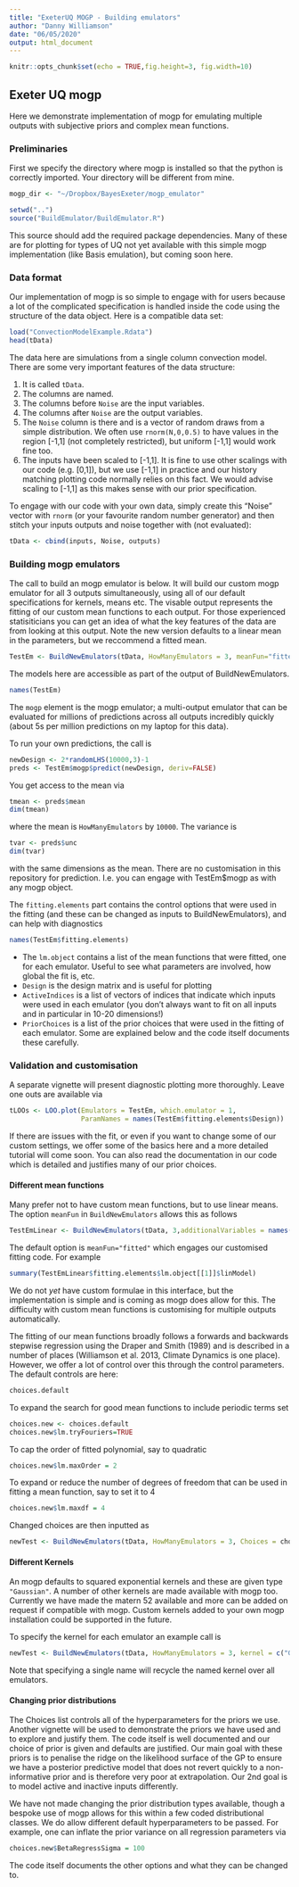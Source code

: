 ```yaml
---
title: "ExeterUQ MOGP - Building emulators"
author: "Danny Williamson"
date: "06/05/2020"
output: html_document
---
```


```r
knitr::opts_chunk$set(echo = TRUE,fig.height=3, fig.width=10)
```

## Exeter UQ mogp

Here we demonstrate implementation of mogp for emulating multiple outputs with subjective priors and complex mean functions.

### Preliminaries

First we specify the directory where mogp is installed so that the python is correctly imported. Your directory will be different from mine.
```r
mogp_dir <- "~/Dropbox/BayesExeter/mogp_emulator"
```

```r
setwd("..")
source("BuildEmulator/BuildEmulator.R")
```
This source should add the required package dependencies. Many of these are for plotting for types of UQ not yet available with this simple mogp implementation (like Basis emulation), but coming soon here.

### Data format

Our implementation of mogp is so simple to engage with for users because a lot of the complicated specification is handled inside the code using the structure of the data object. Here is a compatible data set:
```r
load("ConvectionModelExample.Rdata")
head(tData)
```
The data here are simulations from a single column convection model. There are some very important features of the data structure:

1. It is called ```tData```.
2. The columns are named.
3. The columns before ```Noise``` are the input variables.
4. The columns after ```Noise``` are the output variables.
5. The ```Noise``` column is there and is a vector of random draws from a simple distribution. We often use ```rnorm(N,0,0.5)``` to have values in the region [-1,1] (not completely restricted), but uniform [-1,1] would work fine too.
6. The inputs have been scaled to [-1,1]. It is fine to use other scalings with our code (e.g. [0,1]), but we use [-1,1] in practice and our history matching plotting code normally relies on this fact. We would advise scaling to [-1,1] as this makes sense with our prior specification.

To engage with our code with your own data, simply create this "Noise" vector with ```rnorm``` (or your favourite random number generator) and then stitch your inputs outputs and noise together with (not evaluated):
```r
tData <- cbind(inputs, Noise, outputs)
```
### Building mogp emulators
The call to build an mogp emulator is below. It will build our custom mogp emulator for all 3 outputs simultaneously, using all of our default specifications for kernels, means etc. The visable output represents the fitting of our custom mean functions to each output. For those experienced statisiticians you can get an idea of what the key features of the data are from looking at this output. Note the new version defaults to a linear mean in the parameters, but we reccommend a fitted mean.
```r
TestEm <- BuildNewEmulators(tData, HowManyEmulators = 3, meanFun="fitted") 
```
 The models here are accessible as part of the output of BuildNewEmulators.
```r
names(TestEm)
```
The ```mogp``` element is the mogp emulator; a multi-output emulator that can be evaluated for millions of predictions across all outputs incredibly quickly (about 5s per million predictions on my laptop for this data). 

To run your own predictions, the call is
```r
newDesign <- 2*randomLHS(10000,3)-1
preds <- TestEm$mogp$predict(newDesign, deriv=FALSE)
```

You get access to the mean via
```r
tmean <- preds$mean
dim(tmean)
```
where the mean is ```HowManyEmulators``` by ```10000```. The variance is

```r
tvar <- preds$unc
dim(tvar)
```
with the same dimensions as the mean. There are no customisation in this repository for prediction. I.e. you can engage with TestEm$mogp as with any mogp object.

The ```fitting.elements``` part contains the control options that were used in the fitting (and these can be changed as inputs to BuildNewEmulators), and can help with diagnostics
```r
names(TestEm$fitting.elements)
```
- The ```lm.object``` contains a list of the mean functions that were fitted, one for each emulator. Useful to see what parameters are involved, how global the fit is, etc.
- ```Design``` is the design matrix and is useful for plotting
- ```ActiveIndices``` is a list of vectors of indices that indicate which inputs were used in each emulator (you don't always want to fit on all inputs and in particular in 10-20 dimensions!)
- ```PriorChoices``` is a list of the prior choices that were used in the fitting of each emulator. Some are explained below and the code itself documents these carefully.

### Validation and customisation

A separate vignette will present diagnostic plotting more thoroughly. Leave one outs are available via
```r
tLOOs <- LOO.plot(Emulators = TestEm, which.emulator = 1,
                  ParamNames = names(TestEm$fitting.elements$Design))
```

If there are issues with the fit, or even if you want to change some of our custom settings, we offer some of the basics here and a more detailed tutorial will come soon. You can also read the documentation in our code which is detailed and justifies many of our prior choices.

#### Different mean functions
Many prefer not to have custom mean functions, but to use linear means. The option ```meanFun``` in ```BuildNewEmulators``` allows this as follows
```r
TestEmLinear <- BuildNewEmulators(tData, 3,additionalVariables = names(tData)[1:3], meanFun = "linear")
```
The default option is ```meanFun="fitted"``` which engages our customised fitting code. For example

```r
summary(TestEmLinear$fitting.elements$lm.object[[1]]$linModel)
```

We do not *yet* have custom formulae in this interface, but the implementation is simple and is coming as mogp does allow for this. The difficulty with custom mean functions is customising for multiple outputs automatically.

The fitting of our mean functions broadly follows a forwards and backwards stepwise regression using the Draper and Smith (1989) and is described in a number of places (Williamson et al. 2013, Climate Dynamics is one place). However, we offer a lot of control over this through the control parameters.
The default controls are here:
```r
choices.default
```

To expand the search for good mean functions to include periodic terms set
```r
choices.new <- choices.default
choices.new$lm.tryFouriers=TRUE
```

To cap the order of fitted polynomial, say to quadratic
```r
choices.new$lm.maxOrder = 2
```

To expand or reduce the number of degrees of freedom that can be used in fitting a mean function, say to set it to 4
```r
choices.new$lm.maxdf = 4
```

Changed choices are then inputted as
```r
newTest <- BuildNewEmulators(tData, HowManyEmulators = 3, Choices = choices.new) 
```

#### Different Kernels

An mogp defaults to squared exponential kernels and these are given type ```"Gaussian"```. A number of other kernels are made available with mogp too. Currently we have made the matern 52 available and more can be added on request if compatible with mogp. Custom kernels added to your own mogp installation could be supported in the future.

To specify the kernel for each emulator an example call is
```r
newTest <- BuildNewEmulators(tData, HowManyEmulators = 3, kernel = c("Gaussian", "Gaussian", "Matern52")) 
```

Note that specifying a single name will recycle the named kernel over all emulators.

#### Changing prior distributions

The Choices list controls all of the hyperparameters for the priors we use. Another vignette will be used to demonstrate the priors we have used and to explore and justify them. The code itself is well documented and our choice of prior is given and defaults are justified. Our main goal with these priors is to penalise the ridge on the likelihood surface of the GP to ensure we have a posterior predictive model that does not revert quickly to a non-informative prior and is therefore very poor at extrapolation. Our 2nd goal is to model active and inactive inputs differently.

We have not made changing the prior distribution types available, though a bespoke use of mogp allows for this within a few coded distributional classes. We do allow different default hyperparameters to be passed. For example, one can inflate the prior variance on all regression parameters via
```r
choices.new$BetaRegressSigma = 100
```

The code itself documents the other options and what they can be changed to.
